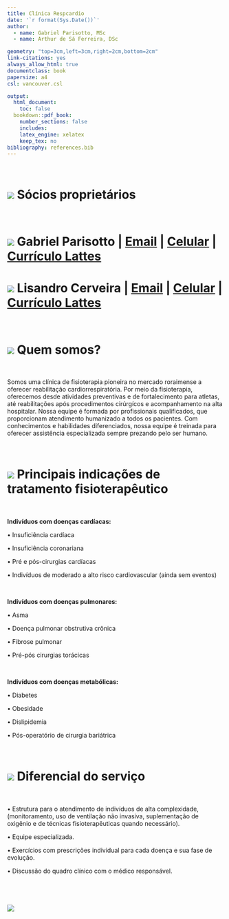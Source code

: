 ---
title: Clínica Respcardio
date: '`r format(Sys.Date())`'
author:
  - name: Gabriel Parisotto, MSc
  - name: Arthur de Sá Ferreira, DSc

geometry: "top=3cm,left=3cm,right=2cm,bottom=2cm"
link-citations: yes
always_allow_html: true
documentclass: book
papersize: a4
csl: vancouver.csl

output:
  html_document:
    toc: false
  bookdown::pdf_book:
    number_sections: false
    includes:
    latex_engine: xelatex
    keep_tex: no
bibliography: references.bib
---

<br>

# ![](imagensrespcardio/respcardio.png)  **Sócios proprietários**

<br>

# ![](imagensrespcardio/Gabriel.png) Gabriel Parisotto \| [Email](mailto:gabriel_parizoto@yahoo.com.br) \| [Celular](tel:+55%2095%2098120-4162) \| [Currículo Lattes](https://lattes.cnpq.br/7092814362835725)

# ![](imagensrespcardio/Lisandro.png) Lisandro Cerveira \| [Email](mailto:gabriel_parizoto@yahoo.com.br) \| [Celular](tel:+55%2095%2098120-4162) \| [Currículo Lattes](http://lattes.cnpq.br/5430277146097344)

<br>

# ![](imagensrespcardio/Fisioterapia5.png) **Quem somos?**

<br>

Somos uma clínica de fisioterapia pioneira no mercado roraimense a oferecer reabilitação cardiorrespiratória. Por meio da fisioterapia, oferecemos desde atividades preventivas e de fortalecimento para atletas, até reabilitações após procedimentos cirúrgícos e acompanhamento na alta hospitalar. Nossa equipe é formada por profissionais qualificados, que proporcionam atendimento humanizado a todos os pacientes. Com conhecimentos e habilidades diferenciados, nossa equipe é treinada para oferecer assistência especializada sempre prezando pelo ser humano.


<br>

# ![](imagensrespcardio/pulmao.png) **Principais indicações de tratamento fisioterapêutico**

<br>

**Indivíduos com doenças cardíacas:**

• Insuficiência cardíaca

• Insuficiência coronariana

• Pré e pós-cirurgias cardíacas

• Indivíduos de moderado a alto risco cardiovascular (ainda sem eventos)

<br>

**Indivíduos com doenças pulmonares:**

• Asma

• Doença pulmonar obstrutiva crônica

• Fibrose pulmonar

• Pré-pós cirurgias torácicas

<br>

**Indivíduos com doenças metabólicas:**

• Diabetes

• Obesidade

• Dislipidemia

• Pós-operatório de cirurgia bariátrica

<br>

# ![](imagensrespcardio/diferencial.png) **Diferencial do serviço**

<br>

• Estrutura para o atendimento de indivíduos de alta complexidade, (monitoramento, uso de ventilação não invasiva, suplementação de oxigênio e de técnicas fisioterapêuticas quando necessário).
 
• Equipe especializada.

• Exercícios com prescrições individual para cada doença e sua fase de evolução.

• Discussão do quadro clínico com o médico responsável.

<br>

# ![](imagensrespcardio/localizacao.png)
